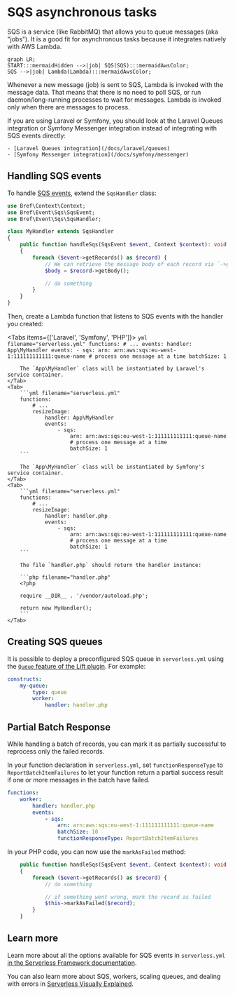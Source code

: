 
# SQS asynchronous tasks

SQS is a service (like RabbitMQ) that allows you to queue messages (aka "jobs"). It is a good fit for asynchronous tasks because it integrates natively with AWS Lambda.

```mermaid
graph LR;
START:::mermaidHidden -->|job| SQS(SQS):::mermaidAwsColor;
SQS -->|job| Lambda(Lambda):::mermaidAwsColor;
```

Whenever a new message (job) is sent to SQS, Lambda is invoked with the message data. That means that there is no need to poll SQS, or run daemon/long-running processes to wait for messages. Lambda is invoked only when there are messages to process.

<Callout>
    If you are using Laravel or Symfony, you should look at the Laravel Queues integration or Symfony Messenger integration instead of integrating with SQS events directly:

    - [Laravel Queues integration](/docs/laravel/queues)
    - [Symfony Messenger integration](/docs/symfony/messenger)
</Callout>

## Handling SQS events

To handle [SQS events](https://docs.aws.amazon.com/lambda/latest/dg/with-sqs.html), extend the `SqsHandler` class:

```php
use Bref\Context\Context;
use Bref\Event\Sqs\SqsEvent;
use Bref\Event\Sqs\SqsHandler;

class MyHandler extends SqsHandler
{
    public function handleSqs(SqsEvent $event, Context $context): void
    {
        foreach ($event->getRecords() as $record) {
            // We can retrieve the message body of each record via `->getBody()`
            $body = $record->getBody();

            // do something
        }
    }
}
```

Then, create a Lambda function that listens to SQS events with the handler you created:

<Tabs items={['Laravel', 'Symfony', 'PHP']}>
    <Tab>
        ```yml filename="serverless.yml"
        functions:
            # ...
            events:
                handler: App\MyHandler
                events:
                    - sqs:
                        arn: arn:aws:sqs:eu-west-1:111111111111:queue-name
                        # process one message at a time
                        batchSize: 1
        ```

        The `App\MyHandler` class will be instantiated by Laravel's service container.
    </Tab>
    <Tab>
        ```yml filename="serverless.yml"
        functions:
            # ...
            resizeImage:
                handler: App\MyHandler
                events:
                    - sqs:
                        arn: arn:aws:sqs:eu-west-1:111111111111:queue-name
                        # process one message at a time
                        batchSize: 1
        ```

        The `App\MyHandler` class will be instantiated by Symfony's service container.
    </Tab>
    <Tab>
        ```yml filename="serverless.yml"
        functions:
            # ...
            resizeImage:
                handler: handler.php
                events:
                    - sqs:
                        arn: arn:aws:sqs:eu-west-1:111111111111:queue-name
                        # process one message at a time
                        batchSize: 1
        ```

        The file `handler.php` should return the handler instance:

        ```php filename="handler.php"
        <?php

        require __DIR__ . '/vendor/autoload.php';

        return new MyHandler();
        ```
    </Tab>
</Tabs>

## Creating SQS queues

It is possible to deploy a preconfigured SQS queue in `serverless.yml` using the [`Queue` feature of the Lift plugin](https://github.com/getlift/lift/blob/master/docs/queue.md). For example:

```yml filename="serverless.yml"
constructs:
    my-queue:
        type: queue
        worker:
            handler: handler.php
```

## Partial Batch Response

While handling a batch of records, you can mark it as partially successful to reprocess only the failed records.

In your function declaration in `serverless.yml`, set `functionResponseType` to `ReportBatchItemFailures` to let your function return a partial success result if one or more messages in the batch have failed.

```yml filename="serverless.yml"
functions:
    worker:
        handler: handler.php
        events:
            - sqs:
                arn: arn:aws:sqs:eu-west-1:111111111111:queue-name
                batchSize: 10
                functionResponseType: ReportBatchItemFailures
```

In your PHP code, you can now use the `markAsFailed` method:

```php
    public function handleSqs(SqsEvent $event, Context $context): void
    {
        foreach ($event->getRecords() as $record) {
            // do something

            // if something went wrong, mark the record as failed
            $this->markAsFailed($record);
        }
    }
```

## Learn more

Learn more about all the options available for SQS events in `serverless.yml` [in the Serverless Framework documentation](https://www.serverless.com/framework/docs/providers/aws/events/sqs/).

You can also learn more about SQS, workers, scaling queues, and dealing with errors in [Serverless Visually Explained](https://serverless-visually-explained.com/).
